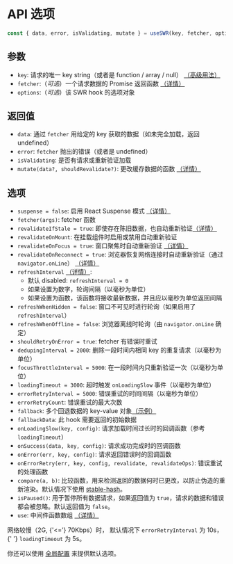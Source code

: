 
# API 选项

```js
const { data, error, isValidating, mutate } = useSWR(key, fetcher, options)
```

## 参数

- `key`: 请求的唯一 key string（或者是 function / array / null） [（高级用法）](/docs/conditional-fetching)
- `fetcher`:（_可选_）一个请求数据的 Promise 返回函数 [（详情）](/docs/data-fetching)
- `options`:（_可选_）该 SWR hook 的选项对象

## 返回值

- `data`: 通过 `fetcher` 用给定的 key 获取的数据（如未完全加载，返回 undefined）
- `error`: `fetcher` 抛出的错误（或者是 undefined）
- `isValidating`: 是否有请求或重新验证加载
- `mutate(data?, shouldRevalidate?)`: 更改缓存数据的函数 [（详情）](/docs/mutation)

## 选项

- `suspense = false`: 启用 React Suspense 模式 [（详情）](/docs/suspense)
- `fetcher(args)`: fetcher 函数
- `revalidateIfStale = true`: 即使存在陈旧数据，也自动重新验证[（详情）](/docs/revalidation#disable-automatic-revalidations)
- `revalidateOnMount`: 在挂载组件时启用或禁用自动重新验证
- `revalidateOnFocus = true`: 窗口聚焦时自动重新验证 [（详情）](/docs/revalidation)
- `revalidateOnReconnect = true`: 浏览器恢复网络连接时自动重新验证（通过 `navigator.onLine`） [（详情）](/docs/revalidation)
- `refreshInterval` [（详情）](/docs/revalidation):
  - 默认 disabled: `refreshInterval = 0`
  - 如果设置为数字，轮询间隔（以毫秒为单位）
  - 如果设置为函数，该函数将接收最新数据，并且应以毫秒为单位返回间隔
- `refreshWhenHidden = false`: 窗口不可见时进行轮询（如果启用了 `refreshInterval`）
- `refreshWhenOffline = false`: 浏览器离线时轮询（由 `navigator.onLine` 确定）
- `shouldRetryOnError = true`: fetcher 有错误时重试
- `dedupingInterval = 2000`: 删除一段时间内相同 key 的重复请求（以毫秒为单位）
- `focusThrottleInterval = 5000`: 在一段时间内只重新验证一次（以毫秒为单位）
- `loadingTimeout = 3000`: 超时触发 `onLoadingSlow` 事件（以毫秒为单位）
- `errorRetryInterval = 5000`: 错误重试的时间间隔（以毫秒为单位）
- `errorRetryCount`: 错误重试的最大次数
- `fallback`: 多个回退数据的 key-value 对象[（示例）](/docs/with-nextjs)
- `fallbackData`: 此 hook 需要返回的初始数据
- `onLoadingSlow(key, config)`: 请求加载时间过长时的回调函数（参考 `loadingTimeout`）
- `onSuccess(data, key, config)`: 请求成功完成时的回调函数
- `onError(err, key, config)`: 请求返回错误时的回调函数
- `onErrorRetry(err, key, config, revalidate, revalidateOps)`: 错误重试的处理函数
- `compare(a, b)`: 比较函数，用来检测返回的数据何时已更改，以防止伪造的重新渲染。默认情况下使用 [stable-hash](https://github.com/shuding/stable-hash)。
- `isPaused()`: 用于暂停所有数据请求，如果返回值为 `true`，请求的数据和错误都会被忽略。默认返回值为 `false`。
- `use`: 中间件函数数组 [（详情）](/docs/middleware)

<Callout emoji="💡">
  网络较慢（2G, {'<='} 70Kbps）时， 默认情况下 <code>errorRetryInterval</code> 为 10s， {' '}
  <code>loadingTimeout</code> 为 5s。
</Callout>

你还可以使用 [全局配置](/docs/global-configuration) 来提供默认选项。
